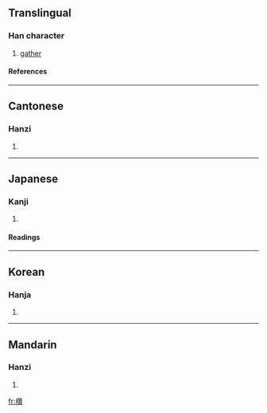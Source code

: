 ==Translingual==
===Han character===
{{Han char|rn=75|rad=木|as=19|sn=23|four=4498<sub>6</sub>|canj=木竹山金 (DHUC)}}
# [[gather]]
====References====
{{Han ref|kx=0563.340|dkj=15943|dj=0953.030|hdz=21324.120|uh=6B11|ud=27409|bh=F7E0|bd=63456}}

----
==Cantonese==
===Hanzi===
{{yue-hanzi|jyut=|y=chyun4, jaan2}}
# {{defn|Cantonese}}

----
==Japanese==
===Kanji===
{{ja-kanji|grade=|rs=木19}}
# {{defn|Japanese}} 
====Readings====
{{ja-readings|on=[[さん]] (san), [[ざん]] (zan)|kun=[[つえ]] (tsue)}}

----
==Korean==
===Hanja===
{{ko-hanja|hangeul=찬|eumhun=|rv=chan|mr=ch'an|y=chan}}
# {{defn|Korean}}

----
==Mandarin==
===Hanzi===
{{cmn-hanzi|pin=[[zàn]] (zan4), [[zhú]] (zhu2)|wg=tsan<sup>4</sup>, chu<sup>2</sup>}}
# {{defn|Mandarin}}

[[fr:欑]]
